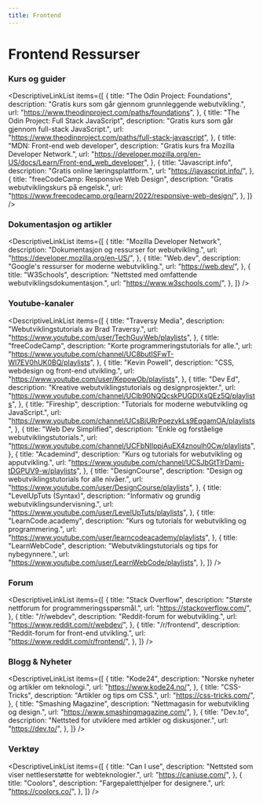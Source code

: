```yaml
---
title: Frontend
---
```



# Frontend Ressurser

### Kurs og guider

<DescriptiveLinkList
  items={[
    {
      title: "The Odin Project: Foundations",
      description:
        "Gratis kurs som går gjennom grunnleggende webutvikling.",
      url: "https://www.theodinproject.com/paths/foundations",
    },
    {
      title: "The Odin Project: Full Stack JavaScript",
      description:
        "Gratis kurs som går gjennom full-stack JavaScript.",
      url: "https://www.theodinproject.com/paths/full-stack-javascript",
    },
    {
      title: "MDN: Front-end web developer",
      description:
        "Gratis kurs fra Mozilla Developer Network.",
      url: "https://developer.mozilla.org/en-US/docs/Learn/Front-end_web_developer",
    },
    {
      title: "Javascript.info",
      description: "Gratis online læringsplattform.",
      url: "https://javascript.info/",
    },
    {
      title: "freeCodeCamp: Responsive Web Design",
      description: "Gratis webutviklingskurs på engelsk.",
      url: "https://www.freecodecamp.org/learn/2022/responsive-web-design/",
    },
  ]}
/>

### Dokumentasjon og artikler

<DescriptiveLinkList
  items={[
    {
      title: "Mozilla Developer Network",
      description:
        "Dokumentasjon og ressurser for webutvikling.",
      url: "https://developer.mozilla.org/en-US/",
    },
    {
      title: "Web.dev",
      description:
        "Google's ressurser for moderne webutvikling.",
      url: "https://web.dev/",
    },
    {
      title: "W3Schools",
      description:
        "Nettsted med omfattende webutviklingsdokumentasjon.",
      url: "https://www.w3schools.com/",
    },
  ]}
/>

### Youtube-kanaler

<DescriptiveLinkList
  items={[
    {
      title: "Traversy Media",
      description:
        "Webutviklingstutorials av Brad Traversy.",
      url: "https://www.youtube.com/user/TechGuyWeb/playlists",
    },
    {
      title: "freeCodeCamp",
      description:
        "Korte programmeringstutorials for alle.",
      url: "https://www.youtube.com/channel/UC8butISFwT-Wl7EV0hUK0BQ/playlists",
    },
    {
      title: "Kevin Powell",
      description: "CSS, webdesign og front-end utvikling.",
      url: "https://www.youtube.com/user/KepowOb/playlists",
    },
    {
      title: "Dev Ed",
      description:
        "Kreative webutviklingstutorials og designprosjekter.",
      url: "https://www.youtube.com/channel/UClb90NQQcskPUGDIXsQEz5Q/playlists",
    },
    {
      title: "Fireship",
      description:
        "Tutorials for moderne webutvikling og JavaScript.",
      url: "https://www.youtube.com/channel/UCsBjURrPoezykLs9EqgamOA/playlists",
    },
    {
      title: "Web Dev Simplified",
      description:
        "Enkle og forståelige webutviklingstutorials.",
      url: "https://www.youtube.com/channel/UCFbNIlppjAuEX4znoulh0Cw/playlists",
    },
    {
      title: "Academind",
      description:
        "Kurs og tutorials for webutvikling og apputvikling.",
      url: "https://www.youtube.com/channel/UCSJbGtTlrDami-tDGPUV9-w/playlists",
    },
    {
      title: "DesignCourse",
      description:
        "Design og webutviklingstutorials for alle nivåer.",
      url: "https://www.youtube.com/user/DesignCourse/playlists",
    },
    {
      title: "LevelUpTuts (Syntax)",
      description:
        "Informativ og grundig webutviklingsundervisning.",
      url: "https://www.youtube.com/user/LevelUpTuts/playlists",
    },
    {
      title: "LearnCode.academy",
      description:
        "Kurs og tutorials for webutvikling og programmering.",
      url: "https://www.youtube.com/user/learncodeacademy/playlists",
    },
    {
      title: "LearnWebCode",
      description:
        "Webutviklingstutorials og tips for nybegynnere.",
      url: "https://www.youtube.com/user/LearnWebCode/playlists",
    },
  ]}
/>

### Forum

<DescriptiveLinkList
  items={[
    {
      title: "Stack Overflow",
      description:
        "Største nettforum for programmeringsspørsmål.",
      url: "https://stackoverflow.com/",
    },
    {
      title: "/r/webdev",
      description: "Reddit-forum for webutvikling.",
      url: "https://www.reddit.com/r/webdev/",
    },
    {
      title: "/r/frontend",
      description: "Reddit-forum for front-end utvikling.",
      url: "https://www.reddit.com/r/frontend/",
    },
  ]}
/>

### Blogg & Nyheter

<DescriptiveLinkList
  items={[
    {
      title: "Kode24",
      description:
        "Norske nyheter og artikler om teknologi.",
      url: "https://www.kode24.no/",
    },
    {
      title: "CSS-Tricks",
      description: "Artikler og tips om CSS.",
      url: "https://css-tricks.com/",
    },
    {
      title: "Smashing Magazine",
      description:
        "Nettmagasin for webutvikling og design.",
      url: "https://www.smashingmagazine.com/",
    },
    {
      title: "Dev.to",
      description:
        "Nettsted for utviklere med artikler og diskusjoner.",
      url: "https://dev.to/",
    },
  ]}
/>

### Verktøy

<DescriptiveLinkList
  items={[
    {
      title: "Can I use",
      description:
        "Nettsted som viser nettleserstøtte for webteknologier.",
      url: "https://caniuse.com/",
    },
    {
      title: "Coolors",
      description: "Fargepaletthjelper for designere.",
      url: "https://coolors.co/",
    },
  ]}
/>
